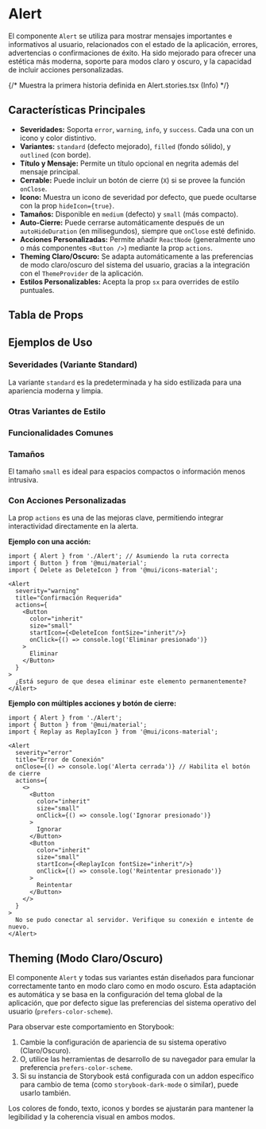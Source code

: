 
<Meta of={AlertStories} />

# Alert

El componente `Alert` se utiliza para mostrar mensajes importantes e informativos al usuario, relacionados con el estado de la aplicación, errores, advertencias o confirmaciones de éxito.
Ha sido mejorado para ofrecer una estética más moderna, soporte para modos claro y oscuro, y la capacidad de incluir acciones personalizadas.

<Primary /> {/* Muestra la primera historia definida en Alert.stories.tsx (Info) */}

## Características Principales

*   **Severidades:** Soporta `error`, `warning`, `info`, y `success`. Cada una con un icono y color distintivo.
*   **Variantes:** `standard` (defecto mejorado), `filled` (fondo sólido), y `outlined` (con borde).
*   **Título y Mensaje:** Permite un título opcional en negrita además del mensaje principal.
*   **Cerrable:** Puede incluir un botón de cierre (`X`) si se provee la función `onClose`.
*   **Icono:** Muestra un icono de severidad por defecto, que puede ocultarse con la prop `hideIcon={true}`.
*   **Tamaños:** Disponible en `medium` (defecto) y `small` (más compacto).
*   **Auto-Cierre:** Puede cerrarse automáticamente después de un `autoHideDuration` (en milisegundos), siempre que `onClose` esté definido.
*   **Acciones Personalizadas:** Permite añadir `ReactNode` (generalmente uno o más componentes `<Button />`) mediante la prop `actions`.
*   **Theming Claro/Oscuro:** Se adapta automáticamente a las preferencias de modo claro/oscuro del sistema del usuario, gracias a la integración con el `ThemeProvider` de la aplicación.
*   **Estilos Personalizables:** Acepta la prop `sx` para overrides de estilo puntuales.

## Tabla de Props

<ArgsTable of={Alert} />

## Ejemplos de Uso

### Severidades (Variante Standard)
La variante `standard` es la predeterminada y ha sido estilizada para una apariencia moderna y limpia.

<Canvas>
  <Story of={AlertStories.Info} />
  <Story of={AlertStories.Success} />
  <Story of={AlertStories.Warning} />
  <Story of={AlertStories.Error} />
</Canvas>

### Otras Variantes de Estilo

<Canvas>
  <Story of={AlertStories.FilledInfo} />
  <Story of={AlertStories.OutlinedInfo} />
</Canvas>

### Funcionalidades Comunes

<Canvas>
  <Story of={AlertStories.WithTitle} />
  <Story of={AlertStories.Closable} />
  <Story of={AlertStories.WithoutIcon} />
  <Story of={AlertStories.AutoHide} />
</Canvas>

### Tamaños

El tamaño `small` es ideal para espacios compactos o información menos intrusiva.

<Canvas>
  <Story of={AlertStories.SmallSize} />
  <Story of={AlertStories.SmallWithAction} />
</Canvas>

### Con Acciones Personalizadas

La prop `actions` es una de las mejoras clave, permitiendo integrar interactividad directamente en la alerta.

**Ejemplo con una acción:**
```tsx
import { Alert } from './Alert'; // Asumiendo la ruta correcta
import { Button } from '@mui/material';
import { Delete as DeleteIcon } from '@mui/icons-material';

<Alert
  severity="warning"
  title="Confirmación Requerida"
  actions={
    <Button
      color="inherit"
      size="small"
      startIcon={<DeleteIcon fontSize="inherit"/>}
      onClick={() => console.log('Eliminar presionado')}
    >
      Eliminar
    </Button>
  }
>
  ¿Está seguro de que desea eliminar este elemento permanentemente?
</Alert>
```

<Canvas>
  <Story of={AlertStories.WithSingleAction} />
</Canvas>

**Ejemplo con múltiples acciones y botón de cierre:**
```tsx
import { Alert } from './Alert';
import { Button } from '@mui/material';
import { Replay as ReplayIcon } from '@mui/icons-material';

<Alert
  severity="error"
  title="Error de Conexión"
  onClose={() => console.log('Alerta cerrada')} // Habilita el botón de cierre
  actions={
    <>
      <Button
        color="inherit"
        size="small"
        onClick={() => console.log('Ignorar presionado')}
      >
        Ignorar
      </Button>
      <Button
        color="inherit"
        size="small"
        startIcon={<ReplayIcon fontSize="inherit"/>}
        onClick={() => console.log('Reintentar presionado')}
      >
        Reintentar
      </Button>
    </>
  }
>
  No se pudo conectar al servidor. Verifique su conexión e intente de nuevo.
</Alert>
```
<Canvas>
  <Story of={AlertStories.WithMultipleActions} />
  <Story of={AlertStories.WithActionAndClose} />
  <Story of={AlertStories.SmallWithMultipleActions} />
</Canvas>

## Theming (Modo Claro/Oscuro)

El componente `Alert` y todas sus variantes están diseñados para funcionar correctamente tanto en modo claro como en modo oscuro. Esta adaptación es automática y se basa en la configuración del tema global de la aplicación, que por defecto sigue las preferencias del sistema operativo del usuario (`prefers-color-scheme`).

Para observar este comportamiento en Storybook:
1.  Cambie la configuración de apariencia de su sistema operativo (Claro/Oscuro).
2.  O, utilice las herramientas de desarrollo de su navegador para emular la preferencia `prefers-color-scheme`.
3.  Si su instancia de Storybook está configurada con un addon específico para cambio de tema (como `storybook-dark-mode` o similar), puede usarlo también.

Los colores de fondo, texto, iconos y bordes se ajustarán para mantener la legibilidad y la coherencia visual en ambos modos.

